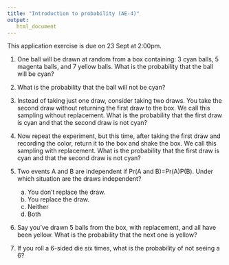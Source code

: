 ```yaml
---
title: "Introduction to probability (AE-4)"
output: 
   html_document
---
```


::: callout-important
This application exercise is due on 23 Sept at 2:00pm.
:::

1.  One ball will be drawn at random from a box containing: 3 cyan balls, 5 magenta balls, and 7 yellow balls. What is the probability that the ball will be cyan?

2.  What is the probability that the ball will not be cyan?

3.  Instead of taking just one draw, consider taking two draws. You take the second draw without returning the first draw to the box. We call this sampling without replacement. What is the probability that the first draw is cyan and that the second draw is not cyan?

4.  Now repeat the experiment, but this time, after taking the first draw and recording the color, return it to the box and shake the box. We call this sampling with replacement. What is the probability that the first draw is cyan and that the second draw is not cyan?

5.  Two events A and B are independent if Pr(A and B)=Pr(A)P(B). Under which situation are the draws independent?

    a.  You don't replace the draw.
    b.  You replace the draw.
    c.  Neither
    d.  Both

6.  Say you've drawn 5 balls from the box, with replacement, and all have been yellow. What is the probability that the next one is yellow?

7.  If you roll a 6-sided die six times, what is the probability of not seeing a 6?
